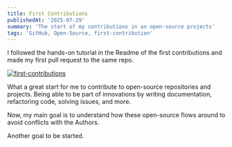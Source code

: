```yaml
---
title: First Contributions
publishedAt: '2025-07-29'
summary: 'The start of my contributions in an open-source projects'
tags: 'GitHub, Open-Source, first-contribution'
---
```


I followed the hands-on tutorial in the Readme of the first contributions and made my first pull request to the same repo.


[![first-contributions](/photos/first-contribution.png)](https://github.com/firstcontributions/first-contributions)


What a great start for me to contribute to open-source repositories and projects. Being able to be part of innovations by writing documentation, refactoring code, solving issues, and more. 

Now, my main goal is to understand how these open-source flows around to avoid conflicts with the Authors.

Another goal to be started.